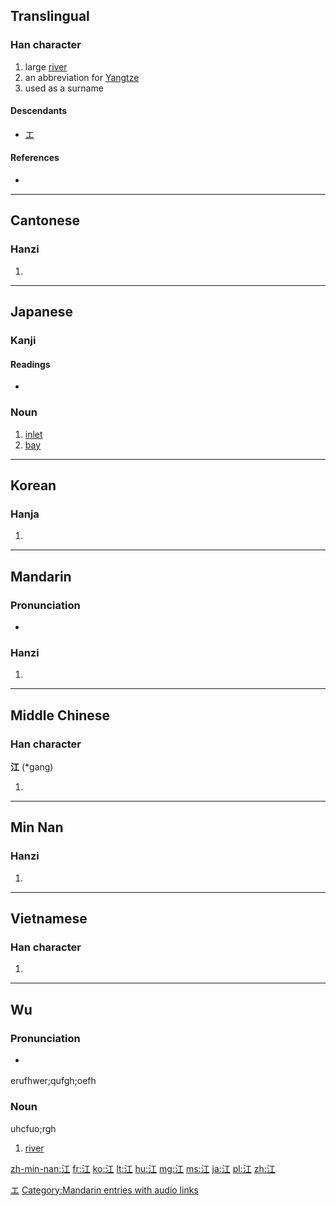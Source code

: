 ==Translingual==

===Han character===
{{Han char|rn=85|rad=水|as=03|sn=6|four=3111<sub>0</sub>|canj=水一 (EM)|ids=⿰[[氵]][[工]]}}

# large [[river]]
# an abbreviation for [[Yangtze]]
# used as a surname

====Descendants====
* [[エ]]

====References====
* {{Han ref|kx=0606.040|dkj=17140|dj=0999.130|hdz=31551.030|uh=6C5F|ud=27743|bh=A6BF|bd=42687}}

[[Category:Han characters from which katakana were derived|エ]]

----

==Cantonese==

===Hanzi===
{{yue-hanzi|jyut=gong1|y=gong1}}

# {{defn|lang=yue|sort=水03}}

----

==Japanese==

===Kanji===
{{ja-kanji|grade=c|rs=水03}}

====Readings====
* {{ja-readings|on=[[こう]] (''kō'')|kun=[[え]] (''e'')}}

===Noun===
{{ja-noun|k|hira=え|rom=e}}

# [[inlet]]
# [[bay]]

----

==Korean==

===Hanja===
{{ko-hanja|hangeul=[[강]]|eumhun=|rv=gang|mr=kang|y=kang}}

# {{defn|lang=ko|sort=水03}}

----

==Mandarin==

===Pronunciation===
* {{audio|zh-jiāng.ogg|audio}}

===Hanzi===
{{cmn-hanzi|pin=[[jiāng]] ([[jiang1]])|wg=chiang<sup>1</sup>}}

# {{defn|lang=cmn|sort=水03}}

[[Category:Mandarin entries with audio links]]

----

==Middle Chinese==

===Han character===
'''江''' (*gang)<!--note: asterisk indicates that this character appears more than four times in the Tang Dynasty corpus of literature-->

# {{defn|lang=zhx-mid|sort=水03}}

----

==Min Nan==

===Hanzi===
{{nan-hanzi|poj=kang}}

# {{defn|lang=nan}}

----

==Vietnamese==

===Han character===
{{vi-hantu|[[giang]], [[giăng]], [[nhăng]], [[gianh]]|rs=水03}}

# {{defn|lang=vi|sort=水03}}

----

==Wu==
{{zh-attention}}

===Pronunciation===
* {{a|Shanghai}} {{IPA|[kɔŋ]|lang=wuu}}
erufhwer;qufgh;oefh
===Noun===
uhcfuo;rgh 
# [[river]]

[[zh-min-nan:江]]
[[fr:江]]
[[ko:江]]
[[lt:江]]
[[hu:江]]
[[mg:江]]
[[ms:江]]
[[ja:江]]
[[pl:江]]
[[zh:江]]